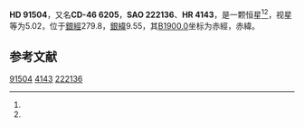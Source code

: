 {{Starbox begin
| name = HD 91504
}}
{{Starbox observe
| epoch = [[J2000.0|J2000.0]]
| constell = {{星座名待查}}<ref name=SIMBAD>{{cite web
 | url=http://simbad.u-strasbg.fr/simbad/sim-id?Ident=HR+4143
 | title=Pulsating variable Star
 | publisher=Centre de Données astronomiques de Strasbourg
 | work=SIMBAD
 | accessdate=2012-07-13
 | archive-date=2016-03-16
 | archive-url=https://web.archive.org/web/20160316175918/http://simbad.u-strasbg.fr/simbad/sim-id?Ident=HR+4143
 | dead-url=no
 }}</ref><ref name=DATA>{{cite web
 | url=http://vizier.u-strasbg.fr/viz-bin/VizieR-5?-out.add=.&-source=5050&-corr=PK=HR&-out.max=9999&HR=4143
 | title=VizieR Detailed Page
 | accessdate=2012-07-13
 | archive-date=2016-03-05
 | archive-url=https://web.archive.org/web/20160305223122/http://vizier.u-strasbg.fr/viz-bin/VizieR-5?-out.add=.&-source=5050&-corr=PK=HR&-out.max=9999&HR=4143
 | dead-url=no
 }}</ref>
| 星官 = 
| ra = {{RA|10|32|56.9}}<ref name=SIMBAD /><ref name=DATA />
| dec = {{DEC|-47|0|12}}<ref name=SIMBAD /><ref name=DATA />
| appmag_v = 5.02<ref name=SIMBAD /><ref name=DATA />
}}
{{Starbox character
| class = K4III<ref name=SIMBAD /><ref name=DATA />
| b-v = 1.04<ref name=SIMBAD /><ref name=DATA />
| u-b = 0.59<ref name=SIMBAD /><ref name=DATA />
| r-i = <ref name=SIMBAD /><ref name=DATA />
| variable = 
}}
{{Starbox astrometry
| radial_v = 0.59
| prop_mo_ra = 4
| parallax = 0.01
| p_error = 
}}
{{Starbox catalog
| names =CD-46 6205，[[SAO星表|SAO]] 222136，[[HD星表|HD]] 91504，[[HR星表|HR]] 4143}}
{{Starbox reference |Simbad=HR+4143}}
{{Starbox end}}

'''HD 91504'''，又名'''CD-46 6205'''，'''SAO 222136'''、'''HR 4143'''，是一颗恒星<ref name=SIMBAD /><ref name=DATA />，视星等为5.02，位于[[銀道座標系|銀經]]279.8，[[銀道座標系|銀緯]]9.55，其[[B1900.0|B1900.0]]坐标为赤經{{RA|10|28|43.6}}，赤緯{{DEC|-46|9.55|18}}。

== 参考文献 ==
{{reflist}}

{{star-stub}}

[[Category:HD和HDE天體|91504]]
[[Category:HR天體|4143]]
[[Category:SAO天體|222136]]